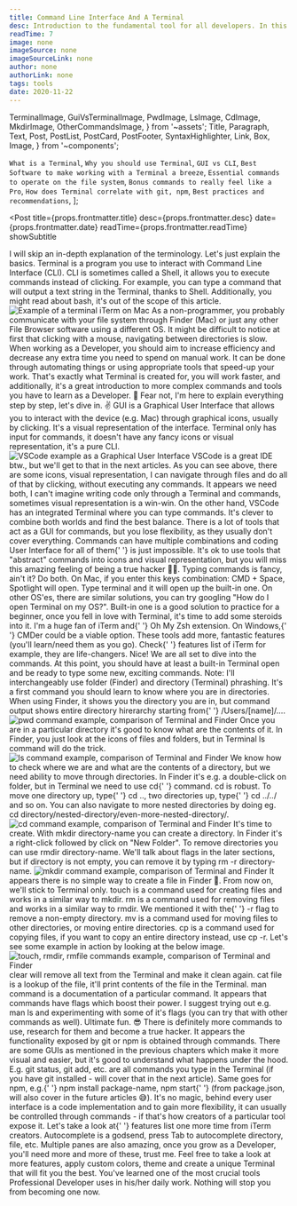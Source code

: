 ```yaml
---
title: Command Line Interface And A Terminal
desc: Introduction to the fundamental tool for all developers. In this article, you'll learn why learning terminal commands is crucial and how does that correlate with other tools such as git or npm. We'll also go through best practices and recommendations.
readTime: 7
image: none
imageSource: none
imageSourceLink: none
author: none
authorLink: none
tags: tools
date: 2020-11-22
---
```


  TerminalImage,
  GuiVsTerminalImage,
  PwdImage,
  LsImage,
  CdImage,
  MkdirImage,
  OtherCommandsImage,
} from '~assets';
  Title,
  Paragraph,
  Text,
  Post,
  PostList,
  PostCard,
  PostFooter,
  SyntaxHighlighter,
  Link,
  Box,
  Image,
} from '~components';

  `What is a Terminal`,
  `Why you should use Terminal`,
  `GUI vs CLI`,
  `Best Software to make working with a Terminal a breeze`,
  `Essential commands to operate on the file system`,
  `Bonus commands to really feel like a Pro`,
  `How does Terminal correlate with git, npm`,
  `Best practices and recommendations`,
];

<Post
  title={props.frontmatter.title}
  desc={props.frontmatter.desc}
  date={props.frontmatter.date}
  readTime={props.frontmatter.readTime}
  showSubtitle
>
  <Title level={3}>What You'll Learn</Title>
  <PostList data={whatYouWillLearnPoints} />
  <Paragraph lastParagraph />
  <Title level={3}>What is a Terminal</Title>
  <Paragraph>
    I will skip an in-depth explanation of the terminology. Let's just explain
    the basics.
  </Paragraph>
  <Paragraph>
    Terminal is a program you use to interact with Command Line Interface (CLI).
    CLI is sometimes called a Shell, it allows you to execute commands instead
    of clicking. For example, you can type a command that will output a text
    string in the Terminal, thanks to Shell. Additionally, you might read about
    bash, it's out of the scope of this article.
  </Paragraph>
  <Image
    src={TerminalImage}
    alt="Example of a terminal iTerm on Mac"
    desc={`Example of echo "Hello Terminal" command`}
  />
  <Paragraph lastParagraph />
  <Title level={3}>Why You Should Use Terminal</Title>
  <Paragraph>
    As a non-programmer, you probably communicate with your file system through
    Finder (Mac) or just any other File Browser software using a different OS.
    It might be difficult to notice at first that clicking with a mouse,
    navigating between directories <Text strong>is slow.</Text>
  </Paragraph>
  <Paragraph>
    When working as a Developer, you should aim to increase efficiency and
    decrease any extra time you need to spend on manual work.
  </Paragraph>
  <Paragraph>
    It can be done through automating things or using appropriate tools that
    speed-up your work. That's exactly what Terminal is created for, you will
    work faster, and additionally, it's a great introduction to more complex
    commands and tools you have to learn as a Developer. 🙈
  </Paragraph>
  <Paragraph lastParagraph>
    Fear not, I'm here to explain everything step by step, let's dive in. ✌️
  </Paragraph>
  <Title level={3}>GUI vs CLI</Title>
  <Paragraph>
    GUI is a Graphical User Interface that allows you to interact with the
    device (e.g. Mac) through graphical icons, usually by clicking. It's a
    visual representation of the interface.
  </Paragraph>
  <Paragraph>
    Terminal only has input for commands, it doesn't have any fancy icons or
    visual representation, it's a pure CLI.
  </Paragraph>
  <Image
    src={GuiVsTerminalImage}
    alt="VSCode example as a Graphical User Interface"
    desc="Left - VSCode as a GUI, Right - iTerm Mac Terminal"
  />
  <Paragraph>
    VSCode is a great IDE btw., but we'll get to that in the next articles. As
    you can see above, there are some icons, visual representation, I can
    navigate through files and do all of that by clicking, without executing any
    commands.
  </Paragraph>
  <Paragraph>
    It appears we need both, I can't imagine writing code only through a
    Terminal and commands, sometimes visual representation is a win-win. On the
    other hand, VSCode has an integrated Terminal where you can type commands.
    It's clever to combine both worlds and find the best balance.
  </Paragraph>
  <Paragraph>
    There is a lot of tools that act as a GUI for commands, but you lose
    flexibility, as they usually don't cover everything. Commands can have
    multiple combinations and coding User Interface for all of them{' '}
    <Text strong>is just impossible.</Text>
  </Paragraph>
  <Paragraph lastParagraph>
    It's ok to use tools that "abstract" commands into icons and visual
    representation, but you will miss this amazing feeling of being a true
    hacker 👨‍💻. Typing commands is fancy, ain't it? Do both.
  </Paragraph>
  <Title level={3}>Which Terminal Do I Use?</Title>
  <Paragraph>
    On Mac, if you enter this keys combination: <Text code>CMD + Space</Text>,
    Spotlight will open. Type <Text code>terminal</Text> and it will open up the
    built-in one. On other OS'es, there are similar solutions, you can try
    googling "How do I open Terminal on my OS?".
  </Paragraph>
  <Paragraph>
    Built-in one is a good solution to practice for a beginner, once you fell in
    love with Terminal, it's time to add some steroids into it.
  </Paragraph>
  <Paragraph lastParagraph>
    I'm a huge fan of <Link href="https://iterm2.com/">iTerm</Link> and{' '}
    <Link href="https://ohmyz.sh/">Oh My Zsh</Link> extension. On Windows,{' '}
    <Link href="https://cmder.net/">CMDer</Link> could be a viable option. These
    tools add more, fantastic features (you'll learn/need them as you go). Check{' '}
    <Link href="https://iterm2.com/features.html">features list</Link> of iTerm
    for example, they are life-changers.
  </Paragraph>
  <Title level={3}>Essential Commands</Title>
  <Paragraph>
    Nice! We are all set to dive into the commands. At this point, you should
    have at least a built-in Terminal open and be ready to type some new,
    exciting commands.
  </Paragraph>
  <Paragraph breakParagraph>
    <Text strong>Note:</Text> I'll interchangeably use folder (Finder) and
    directory (Terminal) phrashing.
  </Paragraph>
  <Title level={4} transform="none">
    <Text code>pwd</Text> - print working directory
  </Title>
  <Paragraph>
    It's a first command you should learn to know where you are in directories.
    When using Finder, it shows you the directory you are in, but command output
    shows entire directory hirerarchy starting from{' '}
    <Text code>/Users/[name]/...</Text>.
  </Paragraph>
  <Image
    src={PwdImage}
    alt="pwd command example, comparison of Terminal and Finder"
  />
  <Title level={4} transform="none">
    <Text code>ls</Text> - list
  </Title>
  <Paragraph>
    Once you are in a particular directory it's good to know what are the
    contents of it. In Finder, you just look at the icons of files and folders,
    but in Terminal <Text code>ls</Text> command will do the trick.
  </Paragraph>
  <Image
    src={LsImage}
    alt="ls command example, comparison of Terminal and Finder"
  />
  <Title level={4} transform="none">
    <Text code>cd</Text> - change directory
  </Title>
  <Paragraph>
    We know how to check where we are and what are the contents of a directory,
    but we need ability to move through directories. In Finder it's e.g. a
    double-click on folder, but in Terminal we need to use <Text code>cd</Text>{' '}
    command.
  </Paragraph>
  <Paragraph>
    <Text code>cd</Text> is robust. To move one directory up, type{' '}
    <Text code>cd ..</Text>, two directories up, type{' '}
    <Text code>cd ../../</Text> and so on. You can also navigate to more nested
    directories by doing eg.
    <br />
    <Text code>cd directory/nested-directory/even-more-nested-directory/</Text>.
  </Paragraph>
  <Image
    src={CdImage}
    alt="cd command example, comparison of Terminal and Finder"
  />
  <Title level={4} transform="none">
    <Text code>mkdir</Text> - make directory
  </Title>
  <Paragraph>
    It's time to create. With <Text code>mkdir directory-name</Text> you can
    create a directory. In Finder it's a right-click followed by click on "New
    Folder".
  </Paragraph>
  <Paragraph>
    To remove directories you can use <Text code>rmdir directory-name</Text>.
    We'll talk about flags in the later sections, but if directory is not empty,
    you can remove it by typing <Text code>rm -r directory-name</Text>.
  </Paragraph>
  <Image
    src={MkdirImage}
    alt="mkdir command example, comparison of Terminal and Finder"
  />
  <Title level={4} transform="none">
    <Text code>touch, cp, mv</Text> - other commands
  </Title>
  <Paragraph>
    It appears there is no simple way to create a file in Finder 🤯. From now
    on, we'll stick to Terminal only.
  </Paragraph>
  <Paragraph>
    <Text code>touch</Text> is a command used for creating files and works in a
    similar way to <Text code>mkdir</Text>.
  </Paragraph>
  <Paragraph>
    <Text code>rm</Text> is a command used for removing files and works in a
    similar way to <Text code>rmdir</Text>. We mentioned it with the{' '}
    <Text code>-r</Text> flag to remove a non-empty directory.
  </Paragraph>
  <Paragraph>
    <Text code>mv</Text> is a command used for moving files to other
    directories, or moving entire directories.
  </Paragraph>
  <Paragraph>
    <Text code>cp</Text> is a command used for copying files, if you want to
    copy an entire directory instead, use <Text code>cp -r</Text>.
  </Paragraph>
  <Paragraph>
    Let's see some example in action by looking at the below image.
  </Paragraph>
  <Image
    src={OtherCommandsImage}
    alt="touch, rmdir, rmfile commands example, comparison of Terminal and Finder"
  />
  <Paragraph lastParagraph />
  <Title level={3}>Bonus Commands</Title>
  <Paragraph>
    <Text code>clear</Text> will remove all text from the Terminal and make it
    clean again.
  </Paragraph>
  <Paragraph>
    <Text code>cat file</Text> is a lookup of the file, it'll print contents of
    the file in the Terminal.
  </Paragraph>
  <Paragraph>
    <Text code>man command</Text> is a documentation of a particular command. It
    appears that commands have flags which boost their power. I suggest trying
    out e.g. <Text code>man ls</Text> and experimenting with some of it's flags
    (you can try that with other commands as well). Ultimate fun. 😎
  </Paragraph>
  <Paragraph lastParagraph>
    There is definitely more commands to use, research for them and become a
    true hacker.
  </Paragraph>
  <Title level={3} transform="none">
    Why Do You Need Terminal For git or npm?
  </Title>
  <Paragraph>
    It appears the functionality exposed by git or npm is obtained through
    commands. There are some GUIs as mentioned in the previous chapters which
    make it more visual and easier, but it's good to understand what happens
    under the hood.
  </Paragraph>
  <Paragraph lastParagraph>
    E.g. <Text code>git status</Text>, <Text code>git add</Text>, etc. are all
    commands you type in the Terminal (if you have git installed - will cover
    that in the next article). Same goes for npm, e.g.{' '}
    <Text code>npm install package-name</Text>, <Text code>npm start</Text>{' '}
    (from package.json, will also cover in the future articles 😅). It's no
    magic, behind every user interface is a code implementation and to gain more
    flexibility, it can usually be controlled through commands - if that's how
    creators of a particular tool expose it.
  </Paragraph>
  <Title level={3}>Best Practices And Recommendations</Title>
  <Paragraph>
    Let's take a look at{' '}
    <Link href="https://iterm2.com/features.html">features list</Link> one more
    time from iTerm creators.
  </Paragraph>
  <Paragraph>
    Autocomplete is a godsend, press <Text code>Tab</Text> to autocomplete
    directory, file, etc.
  </Paragraph>
  <Paragraph>
    Multiple panes are also amazing, once you grow as a Developer, you'll need
    more and more of these, trust me.
  </Paragraph>
  <Paragraph lastParagraph>
    Feel free to take a look at more features, apply custom colors, theme and
    create a unique Terminal that will fit you the best.
  </Paragraph>
  <Title level={3}>Closing Notes</Title>
  <Paragraph>
    You've learned one of the most crucial tools Professional Developer uses in
    his/her daily work. Nothing will stop you from becoming one now.
  </Paragraph>
  <PostFooter />
</Post>
